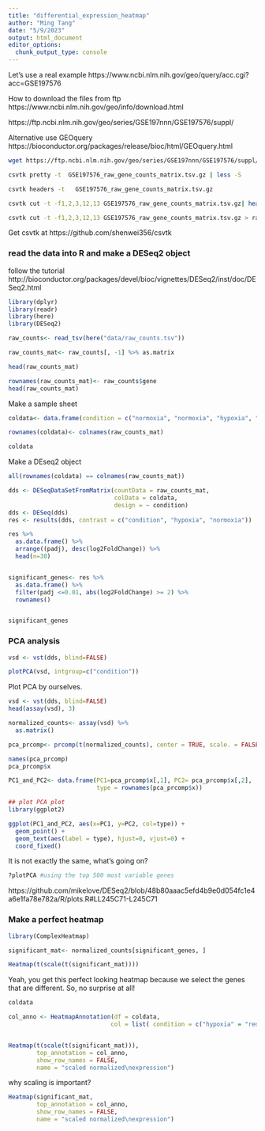 ```yaml
---
title: "differential_expression_heatmap"
author: "Ming Tang"
date: "5/9/2023"
output: html_document
editor_options: 
  chunk_output_type: console
---
```


Let's use a real example https://www.ncbi.nlm.nih.gov/geo/query/acc.cgi?acc=GSE197576

How to download the files from ftp https://www.ncbi.nlm.nih.gov/geo/info/download.html

https://ftp.ncbi.nlm.nih.gov/geo/series/GSE197nnn/GSE197576/suppl/

Alternative use GEOquery https://bioconductor.org/packages/release/bioc/html/GEOquery.html

```bash
wget https://ftp.ncbi.nlm.nih.gov/geo/series/GSE197nnn/GSE197576/suppl/GSE197576_raw_gene_counts_matrix.tsv.gz

csvtk pretty -t  GSE197576_raw_gene_counts_matrix.tsv.gz | less -S

csvtk headers -t   GSE197576_raw_gene_counts_matrix.tsv.gz

csvtk cut -t -f1,2,3,12,13 GSE197576_raw_gene_counts_matrix.tsv.gz| head

csvtk cut -t -f1,2,3,12,13 GSE197576_raw_gene_counts_matrix.tsv.gz > raw_counts.tsv
```

Get csvtk at https://github.com/shenwei356/csvtk

### read the data into R and make a DESeq2 object 

follow the tutorial http://bioconductor.org/packages/devel/bioc/vignettes/DESeq2/inst/doc/DESeq2.html

```r
library(dplyr)
library(readr)
library(here)
library(DESeq2)

raw_counts<- read_tsv(here("data/raw_counts.tsv"))

raw_counts_mat<- raw_counts[, -1] %>% as.matrix

head(raw_counts_mat)

rownames(raw_counts_mat)<- raw_counts$gene
head(raw_counts_mat)

```

Make a sample sheet 

```r
coldata<- data.frame(condition = c("normoxia", "normoxia", "hypoxia", "hypoxia"))

rownames(coldata)<- colnames(raw_counts_mat)

coldata
```

Make a DEseq2 object

```r
all(rownames(coldata) == colnames(raw_counts_mat))

dds <- DESeqDataSetFromMatrix(countData = raw_counts_mat,
                              colData = coldata,
                              design = ~ condition)
dds <- DESeq(dds)
res <- results(dds, contrast = c("condition", "hypoxia", "normoxia"))

res %>%
  as.data.frame() %>%
  arrange((padj), desc(log2FoldChange)) %>%
  head(n=30)


significant_genes<- res %>%
  as.data.frame() %>%
  filter(padj <=0.01, abs(log2FoldChange) >= 2) %>% 
  rownames()


significant_genes
```


### PCA analysis

```r
vsd <- vst(dds, blind=FALSE)

plotPCA(vsd, intgroup=c("condition"))
```


Plot PCA by ourselves.

```r
vsd <- vst(dds, blind=FALSE)
head(assay(vsd), 3)

normalized_counts<- assay(vsd) %>% 
  as.matrix()

pca_prcomp<- prcomp(t(normalized_counts), center = TRUE, scale. = FALSE)

names(pca_prcomp)
pca_prcomp$x

PC1_and_PC2<- data.frame(PC1=pca_prcomp$x[,1], PC2= pca_prcomp$x[,2], 
                         type = rownames(pca_prcomp$x))

## plot PCA plot
library(ggplot2)

ggplot(PC1_and_PC2, aes(x=PC1, y=PC2, col=type)) + 
  geom_point() + 
  geom_text(aes(label = type), hjust=0, vjust=0) +
  coord_fixed()
```

It is not exactly the same, what's going on? 


```r
?plotPCA #using the top 500 most variable genes

```

https://github.com/mikelove/DESeq2/blob/48b80aaac5efd4b9e0d054fc1e4a6e1fa78e782a/R/plots.R#LL245C71-L245C71


### Make a perfect heatmap

```r
library(ComplexHeatmap)

significant_mat<- normalized_counts[significant_genes, ] 

Heatmap(t(scale(t(significant_mat))))

```


Yeah, you get this perfect looking heatmap because we select the genes that are different. So, no surprise at all!


```r
coldata

col_anno <- HeatmapAnnotation(df = coldata, 
                             col = list( condition = c("hypoxia" = "red", "normoxia" = "blue")))


Heatmap(t(scale(t(significant_mat))), 
        top_annotation = col_anno,
        show_row_names = FALSE,
        name = "scaled normalized\nexpression")
```

why scaling is important?


```r
Heatmap(significant_mat, 
        top_annotation = col_anno,
        show_row_names = FALSE,
        name = "scaled normalized\nexpression")
```

